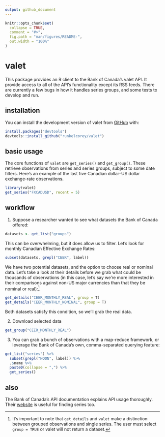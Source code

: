 ```yaml
---
output: github_document
---
```


<!-- README.md is generated from README.Rmd. Please edit that file -->

```r
knitr::opts_chunk$set(
  collapse = TRUE,
  comment = "#>",
  fig.path = "man/figures/README-",
  out.width = "100%"
)
```

# valet

<!-- badges: start -->
<!-- badges: end -->

This package provides an R client to the Bank of Canada's valet API.
It provide access to all of the API's functionality except its RSS feeds.
There are currently a few bugs in how it handles series groups, and some tests to develop and run.

## installation

You can install the development version of valet from [GitHub](https://github.com/) with:

``` r
install.packages("devtools")
devtools::install_github("runkelcorey/valet")
```

## basic usage

The core functions of `valet` are `get_series()` and `get_group()`.
These retrieve observations from series and series groups, subject to some date filters.
Here's an example of the last five Canadian dollar--US dollar exchange-rate observations.

``` r
library(valet)
get_series("FXCADUSD", recent = 5)
```

## workflow

1. Suppose a researcher wanted to see what datasets the Bank of Canada offered:

```r
datasets <- get_list("groups")
```

This can be overwhelming, but it does allow us to filter. Let's look for monthly Canadian Effective Exchange Rates:
```r
subset(datasets, grepl("CEER", label))
```

We have two potential datasets, and the option to choose real or nominal data.
Let's take a look at their details before we grab what could be thousands of observations (in this case, let's say we're more interested in their comparisons against non-US major currencies than that they be nominal or real):^[It's important to note that `get_details` and `valet` make a distinction between grouped observations and single series.
The user must select `group = TRUE` or valet will not return a dataset.]
```r
get_details("CEER_MONTHLY_REAL", group = T)
get_details("CEER_MONTHLY_NOMINAL", group = T)
```

Both datasets satisfy this condition, so we'll grab the real data.

2. Download selected data
```r
get_group("CEER_MONTHLY_REAL")
```


3. You can grab a bunch of observations with a map-reduce framework, or leverage the Bank of Canada's own, comma-separated querying feature:

```r
get_list("series") %>%
  subset(grepl("NOON", label)) %>%
  .$name %>%
  paste0(collapse = ",") %>%
  get_series()
```

## also
The Bank of Canada's API documentation explains API usage thoroughly.
Their [website](https://www.bankofcanada.ca/) is useful for finding series too.
